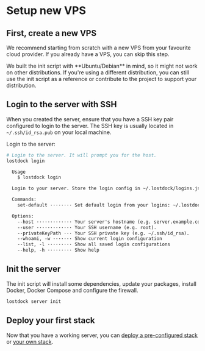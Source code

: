 
# Setup new VPS

## First, create a new VPS

We recommend starting from scratch with a new VPS from your favourite cloud provider. If you already have a VPS, you can skip this step.

<Callout>
    We built the init script with **Ubuntu/Debian** in mind, so it might not work on other distributions. If you're using a different distribution, you can still use the init script as a reference or contribute to the project to support your distribution.
</Callout>

## Login to the server with SSH

When you created the server, ensure that you have a SSH key pair configured to login to the server. The SSH key is usually located in `~/.ssh/id_rsa.pub` on your local machine.

Login to the server:

```bash
# Login to the server. It will prompt you for the host.
lostdock login
```

```markdown
  Usage
    $ lostdock login

  Login to your server. Store the login config in ~/.lostdock/logins.json

  Commands:
    set-default ········ Set default login from your logins: ~/.lostdock/logins.json

  Options:
    --host ············· Your server's hostname (e.g. server.example.com). An IP address is also acceptable.
    --user ············· Your SSH username (e.g. root).
    --privateKeyPath ··· Your SSH private key (e.g. ~/.ssh/id_rsa).
    --whoami, -w ······· Show current login configuration
    --list, -l ········· Show all saved login configurations
    --help, -h ········· Show help
```

## Init the server

The init script will install some dependencies, update your packages, install Docker, Docker Compose and configure the firewall.

```bash
lostdock server init
```

## Deploy your first stack

Now that you have a working server, you can [deploy a pre-configured stack](/docs/deploy-pre-configured-stacks) or [your own stack](/docs/deploy-your-stacks).
